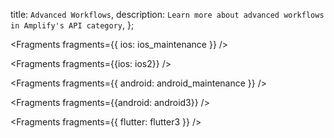   title: `Advanced Workflows`,
  description: `Learn more about advanced workflows in Amplify's API category`,
};


<Fragments fragments={{ ios: ios_maintenance }} />


<Fragments fragments={{ios: ios2}} />


<Fragments fragments={{ android: android_maintenance }} />


<Fragments fragments={{android: android3}} />


<Fragments fragments={{ flutter: flutter3 }} />
